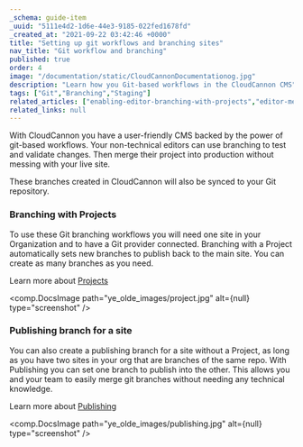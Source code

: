 ```yaml
---
_schema: guide-item
_uuid: "5111e4d2-1d6e-44e3-9185-022fed1678fd"
_created_at: "2021-09-22 03:42:46 +0000"
title: "Setting up git workflows and branching sites"
nav_title: "Git workflow and branching"
published: true
order: 4
image: "/documentation/static/CloudCannonDocumentationog.jpg"
description: "Learn how you Git-based workflows in the CloudCannon CMS"
tags: ["Git","Branching","Staging"]
related_articles: ["enabling-editor-branching-with-projects","editor-merging-and-pull-requests-with-publishing"]
related_links: null
---
```


With CloudCannon you have a user-friendly CMS backed by the power of git-based workflows. Your non-technical editors can use branching to test and validate changes. Then merge their project into production without messing with your live site.

These branches created in CloudCannon will also be synced to your Git repository.

### Branching with Projects
To use these Git branching workflows you will need one site in your Organization and to have a Git provider connected. Branching with a Project automatically sets new branches to publish back to the main site. You can create as many branches as you need.

Learn more about [Projects](/documentation/articles/enabling-editor-branching-with-projects/)

<comp.DocsImage path="ye_olde_images/project.jpg" alt={null} type="screenshot" />

### Publishing branch for a site
You can also create a publishing branch for a site without a Project, as long as you have two sites in your org that are branches of the same repo. With Publishing you can set one branch to publish into the other. This allows you and your team to easily merge git branches without needing any technical knowledge. 

Learn more about [Publishing](/documentation/articles/setting-up-a-publish-branch-with-merging-or-pull-requests/)

<comp.DocsImage path="ye_olde_images/publishing.jpg" alt={null} type="screenshot" />
